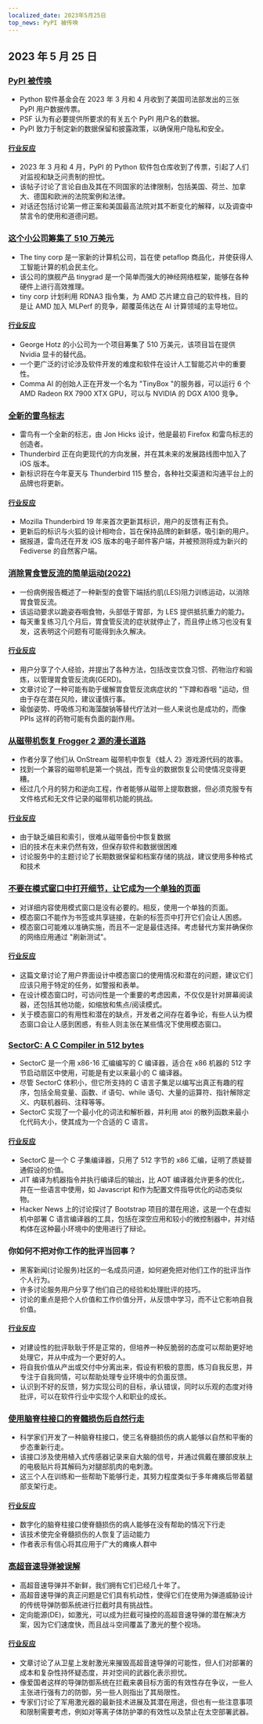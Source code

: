 ```yaml
---
localized_date: 2023年5月25日
top_news: PyPI 被传唤
---
```




## 2023 年 5 月 25 日

### [PyPI 被传唤](https://blog.pypi.org/posts/2023-05-24-pypi-was-subpoenaed/)

- Python 软件基金会在 2023 年 3 月和 4 月收到了美国司法部发出的三张 PyPI 用户数据传票。
- PSF 认为有必要提供所要求的有关五个 PyPI 用户名的数据。
- PyPI 致力于制定新的数据保留和披露政策，以确保用户隐私和安全。

#### [行业反应](http://news.ycombinator.com/item?id=36061407)

- 2023 年 3 月和 4 月，PyPI 的 Python 软件包仓库收到了传票，引起了人们对监视和缺乏问责制的担忧。
- 该帖子讨论了言论自由及其在不同国家的法律限制，包括美国、荷兰、加拿大、德国和欧洲的法院案例和法律。
- 对话还包括讨论第一修正案和美国最高法院对其不断变化的解释，以及调查中禁言令的使用和道德问题。

### [这个小公司筹集了 510 万美元](https://geohot.github.io//blog/jekyll/update/2023/05/24/the-tiny-corp-raised-5M.html)

- The tiny corp 是一家新的计算机公司，旨在使 petaflop 商品化，并使获得人工智能计算的机会民主化。
- 该公司的旗舰产品 tinygrad 是一个简单而强大的神经网络框架，能够在各种硬件上进行高效推理。
- tiny corp 计划利用 RDNA3 指令集，为 AMD 芯片建立自己的软件栈，目的是让 AMD 加入 MLPerf 的竞争，颠覆英伟达在 AI 计算领域的主导地位。

#### [行业反应](http://news.ycombinator.com/item?id=36065175)

- George Hotz 的小公司为一个项目筹集了 510 万美元，该项目旨在提供 Nvidia 显卡的替代品。
- 一个更广泛的讨论涉及软件开发的难度和软件在设计人工智能芯片中的重要性。
- Comma AI 的创始人正在开发一个名为 "TinyBox "的服务器，可以运行 6 个 AMD Radeon RX 7900 XTX GPU，可以与 NVIDIA 的 DGX A100 竞争。

### [全新的雷鸟标志](https://blog.thunderbird.net/2023/05/introducing-the-brand-new-thunderbird-logo/)

- 雷鸟有一个全新的标志，由 Jon Hicks 设计，他是最初 Firefox 和雷鸟标志的创造者。
- Thunderbird 正在向更现代的方向发展，并在其未来的发展路线图中加入了 iOS 版本。
- 新标识将在今年夏天与 Thunderbird 115 整合，各种社交渠道和沟通平台上的品牌也将更新。

#### [行业反应](http://news.ycombinator.com/item?id=36063943)

- Mozilla Thunderbird 19 年来首次更新其标识，用户的反馈有正有负。
- 更新后的标识与火狐的设计相吻合，旨在保持品牌的新鲜感，吸引新的用户。
- 据报道，雷鸟还在开发 iOS 版本的电子邮件客户端，并被预测将成为新兴的 Fediverse 的自然客户端。

### [消除胃食管反流的简单运动(2022)](https://www.ncbi.nlm.nih.gov/pmc/articles/PMC9106553/)

- 一份病例报告概述了一种新型的食管下端括约肌(LES)阻力训练运动，以消除胃食管反流。
- 该运动要求以跪姿吞咽食物，头部低于胃部，为 LES 提供抵抗重力的能力。
- 每天重复练习几个月后，胃食管反流的症状就停止了，而且停止练习也没有复发，这表明这个问题有可能得到永久解决。

#### [行业反应](http://news.ycombinator.com/item?id=36059247)

- 用户分享了个人经验，并提出了各种方法，包括改变饮食习惯、药物治疗和锻炼，以管理胃食管反流病(GERD)。
- 文章讨论了一种可能有助于缓解胃食管反流病症状的 "下蹲和吞咽 "运动，但由于存在潜在风险，建议谨慎行事。
- 瑜伽姿势、呼吸练习和海藻酸钠等替代疗法对一些人来说也是成功的，而像 PPIs 这样的药物可能有负面的副作用。

### [从磁带机恢复 Frogger 2 源的漫长道路](https://github.com/Kneesnap/onstream-data-recovery/blob/main/info/INTRO.MD)

- 作者分享了他们从 OnStream 磁带机中恢复《蛙人 2》游戏源代码的故事。
- 找到一个兼容的磁带机是第一个挑战，而专业的数据恢复公司使情况变得更糟。
- 经过几个月的努力和逆向工程，作者能够从磁带上提取数据，但必须克服专有文件格式和无文件记录的磁带机功能的挑战。

#### [行业反应](http://news.ycombinator.com/item?id=36061574)

- 由于缺乏编目和索引，很难从磁带备份中恢复数据
- 旧的技术在未来仍然有效，但保存软件和数据很困难
- 讨论服务中的主题讨论了长期数据保留和档案存储的挑战，建议使用多种格式和技术

### [不要在模式窗口中打开细节，让它成为一个单独的页面](https://youdontneedamodalwindow.dev/)

- 对详细内容使用模式窗口是没有必要的。相反，使用一个单独的页面。
- 模态窗口不能作为书签或共享链接，在新的标签页中打开它们会让人困惑。
- 模态窗口可能难以准确实施，而且不一定是最佳选择。考虑替代方案并确保你的网络应用通过 "刷新测试"。

#### [行业反应](http://news.ycombinator.com/item?id=36056376)

- 这篇文章讨论了用户界面设计中模态窗口的使用情况和潜在的问题，建议它们应该只用于特定的任务，如警报和表单。
- 在设计模态窗口时，可访问性是一个重要的考虑因素，不仅仅是针对屏幕阅读器，还包括其他功能，如缩放和焦点/阅读模式。
- 关于模态窗口的有用性和潜在的缺点，开发者之间存在着争论，有些人认为模态窗口会让人感到困惑，有些人则主张在某些情况下使用模态窗口。

### [SectorC: A C Compiler in 512 bytes](https://xorvoid.com/sectorc.html)

- SectorC 是一个用 x86-16 汇编编写的 C 编译器，适合在 x86 机器的 512 字节启动扇区中使用，可能是有史以来最小的 C 编译器。
- 尽管 SectorC 体积小，但它所支持的 C 语言子集足以编写出真正有趣的程序，包括全局变量、函数、if 语句、while 语句、大量的运算符、指针解除定义、内联机器码、注释等等。
- SectorC 实现了一个最小化的词法和解析器，并利用 atoi 的散列函数来最小化代码大小，使其成为一个合适的 C 语言。

#### [行业反应](http://news.ycombinator.com/item?id=36064971)

- SectorC 是一个 C 子集编译器，只用了 512 字节的 x86 汇编，证明了质疑普通假设的价值。
- JIT 编译为机器指令并执行编译后的输出，比 AOT 编译器允许更多的优化，并在一些语言中使用，如 Javascript 和作为配置文件指导优化的动态类似物。
- Hacker News 上的讨论探讨了 Bootstrap 项目的潜在用途，这是一个在虚拟机中部署 C 语言编译器的工具，包括在深空应用和较小的微控制器中，并对结构体在这种最小环境中的使用进行了辩论。

### 你如何不把对你工作的批评当回事？

- 黑客新闻(讨论服务)社区的一名成员问道，如何避免把对他们工作的批评当作个人行为。
- 许多讨论服务用户分享了他们自己的经验和处理批评的技巧。
- 讨论的重点是把个人价值和工作价值分开，从反馈中学习，而不让它影响自我价值。

#### [行业反应](http://news.ycombinator.com/item?id=36056299)

- 对建设性的批评耿耿于怀是正常的，但培养一种反脆弱的态度可以帮助更好地处理它，并从中成为一个更好的人。
- 将自我价值从产出或交付中分离出来，假设有积极的意图，练习自我反思，并专注于自我同情，可以帮助处理专业环境中的负面反馈。
- 认识到不好的反馈，努力实现公司的目标，承认错误，同时以乐观的态度对待批评，可以在软件行业中实现个人和职业的成长。

### [使用脑脊柱接口的脊髓损伤后自然行走](https://www.nature.com/articles/s41586-023-06094-5)

- 科学家们开发了一种脑脊柱接口，使三名脊髓损伤的病人能够以自然和平衡的步态重新行走。
- 该接口涉及使用植入式传感器记录来自大脑的信号，并通过佩戴在腰部皮肤上的电极贴片将其解码为对腿部肌肉的电刺激。
- 这三个人在训练和一些帮助下能够行走，其努力程度类似于多年瘫痪后带着腿部支架行走。

#### [行业反应](http://news.ycombinator.com/item?id=36059429)

- 数字化的脑脊柱接口使脊髓损伤的病人能够在没有帮助的情况下行走
- 该技术使完全脊髓损伤的人恢复了运动能力
- 作者表示有信心将其应用于广大的瘫痪人群中

### [高超音速导弹被误解](https://medium.com/@ToryBrunoULA/hypersonic-missiles-are-just-misunderstood-1a35c8ae3dd0)

- 高超音速导弹并不新鲜，我们拥有它们已经几十年了。
- 高超音速导弹的真正问题是它们具有机动性，使得它们在使用为弹道威胁设计的传统导弹防御系统进行拦截时具有挑战性。
- 定向能源(DE)，如激光，可以成为拦截可操控的高超音速导弹的潜在解决方案，因为它们速度快，而且战斗空间覆盖了激光的整个视场。

#### [行业反应](http://news.ycombinator.com/item?id=36057675)

- 文章讨论了从卫星上发射激光来摧毁高超音速导弹的可能性，但人们对部署的成本和复杂性持怀疑态度，并对空间的武器化表示担忧。
- 像爱国者这样的导弹防御系统在拦截来袭目标方面的有效性存在争议，一些人主张进行强有力的防御，另一些人则指出了其局限性。
- 专家们讨论了军用激光器的最新技术进展及其潜在用途，但也有一些注意事项和限制需要考虑，例如对等离子体防护罩的有效性以及禁止在太空部署武器。

</Steps>

